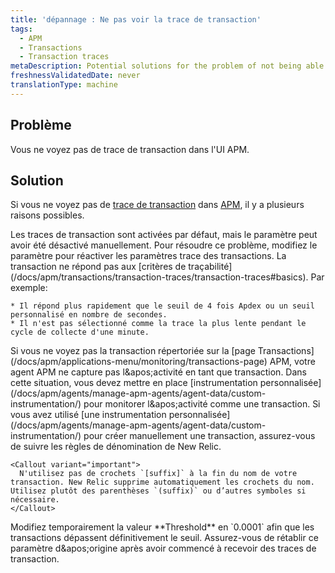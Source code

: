 ```yaml
---
title: 'dépannage : Ne pas voir la trace de transaction'
tags:
  - APM
  - Transactions
  - Transaction traces
metaDescription: Potential solutions for the problem of not being able to find transaction traces in APM.
freshnessValidatedDate: never
translationType: machine
---
```


## Problème

Vous ne voyez pas de trace de transaction dans l'UI APM.

## Solution

Si vous ne voyez pas de [trace de transaction](/docs/apm/transactions/transaction-traces/transaction-traces) dans [APM](/docs/apm/new-relic-apm/getting-started/welcome-new-relic-apm), il y a plusieurs raisons possibles.

<CollapserGroup>
  <Collapser id="disabled" title="Le traçage des transactions a été désactivé.">
    Les traces de transaction sont activées par défaut, mais le paramètre peut avoir été désactivé manuellement. Pour résoudre ce problème, modifiez le paramètre pour réactiver les paramètres trace des transactions.
  </Collapser>

  <Collapser id="criteria" title="La transaction ne répond pas aux critères de traçabilité.">
    La transaction ne répond pas aux [critères de traçabilité](/docs/apm/transactions/transaction-traces/transaction-traces#basics). Par exemple:

    * Il répond plus rapidement que le seuil de 4 fois Apdex ou un seuil personnalisé en nombre de secondes.
    * Il n'est pas sélectionné comme la trace la plus lente pendant le cycle de collecte d'une minute.
  </Collapser>

  <Collapser id="app" title="L'activité de l'application n'est pas capturée en tant que transaction.">
    Si vous ne voyez pas la transaction répertoriée sur la [page Transactions](/docs/apm/applications-menu/monitoring/transactions-page) APM, votre agent APM ne capture pas l&amp;apos;activité en tant que transaction. Dans cette situation, vous devez mettre en place [instrumentation personnalisée](/docs/apm/agents/manage-apm-agents/agent-data/custom-instrumentation/) pour monitorer l&amp;apos;activité comme une transaction.
  </Collapser>

  <Collapser id="brackets" title="Le nom de la transaction personnalisée inclut des crochets.">
    Si vous avez utilisé [une instrumentation personnalisée](/docs/apm/agents/manage-apm-agents/agent-data/custom-instrumentation/) pour créer manuellement une transaction, assurez-vous de suivre les règles de dénomination de New Relic.

    <Callout variant="important">
      N'utilisez pas de crochets `[suffix]` à la fin du nom de votre transaction. New Relic supprime automatiquement les crochets du nom. Utilisez plutôt des parenthèses `(suffix)` ou d’autres symboles si nécessaire.
    </Callout>
  </Collapser>

  <Collapser id="no-traces" title="Aucune trace n'apparaît pour aucune transaction.">
    Modifiez temporairement la valeur <DNT>**Threshold**</DNT> en `0.0001` afin que les transactions dépassent définitivement le seuil. Assurez-vous de rétablir ce paramètre d&amp;apos;origine après avoir commencé à recevoir des traces de transaction.
  </Collapser>
</CollapserGroup>